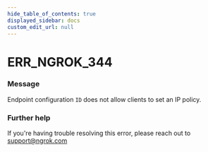 ```yaml
---
hide_table_of_contents: true
displayed_sidebar: docs
custom_edit_url: null
---
```



# ERR_NGROK_344

### Message

Endpoint configuration `ID` does not allow clients to set an IP policy.

### Further help

If you're having trouble resolving this error, please reach out to [support@ngrok.com](mailto:support@ngrok.com?subject=Help%20with%20ERR_NGROK_344)

<ErrorDetails error="err_ngrok_344" />
